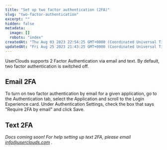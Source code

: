 ```yaml
---
title: "Set up two factor authentication (2FA)"
slug: "two-factor-authentication"
excerpt: ""
hidden: false
metadata: 
  image: []
  robots: "index"
createdAt: "Thu Aug 03 2023 22:54:25 GMT+0000 (Coordinated Universal Time)"
updatedAt: "Fri Aug 25 2023 21:43:25 GMT+0000 (Coordinated Universal Time)"
---
```

UserClouds supports 2 Factor Authentication via email and text. By default, two factor authentication is switched off. 

## Email 2FA

To turn on two factor authentication by email for a given application, go to the Authentication tab, select the Application and scroll to the Login Experience card. Under Authentication Settings, check the box that says "Require 2FA by email" and click Save.

## Text 2FA

_Docs coming soon! For help setting up text 2FA, please email [info@userclouds.com](mailto:info@userclouds.com) ._

